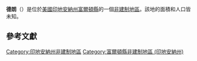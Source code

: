 {{noteTA
|G1=USState
|G2=地名
|G3=Unit
}}
{{Infobox settlement
|official_name            = 德朗
|native_name = Delong
|settlement_type          = [[非建制地區|非建制地區]]
|image_skyline            = 
|imagesize                = 
|pushpin_map              = USA Indiana
|pushpin_label            = 德朗
|pushpin_label_position   = top
|pushpin_map_caption      = 德朗在印地安納州的位置
|subdivision_type         = [[世界政區索引|國家]]
|subdivision_type1        = [[美国州份|州份]]
|subdivision_type2        = [[印地安納州行政区划|縣]]
|subdivision_name         = [[美国|美国]]
|subdivision_name1        = [[印地安納州|印地安納州]]
|subdivision_name2        = [[富爾頓縣_(印地安納州)|富爾頓縣]]
|elevation_ft             = 738
|elevation_m              = 225
|area_total_km2           = 
|area_total_sq_mi         = 
|area_land_km2            = 
|area_land_sq_mi          = 
|area_water_km2           = 
|area_water_sq_mi         = 
|population_as_of         = 2010
|population_footnotes     = 
|population_total         = 
|population_metro         = 
|population_density_km2   = auto
|population_density_sq_mi = auto
|timezone                 = [[北美东部时区|北美东部时区]]
|utc_offset               = -5
|coordinates              = {{coord|41|08|18|N|86|24|59|W|display=inline,title}}
| coor_pinpoint           = 
| coordinates_footnotes   = 
|timezone_DST             = EDT
|utc_offset_DST           = -4
|postal_code_type         = [[美國郵區編號|郵區編號]]
|postal_code              = 46975
|area_code                = {{link-en|电话区号574|Area code 574|574}}
|blank_name = [[地名信息系统|GNIS ID]]
|blank_info = 433458<ref name="GNIS">{{cite gnis|433458|Delong}}</ref>
}}
'''德朗'''（{{lang-en|Delong}}）是位於[[美國|美國]][[印地安納州|印地安納州]][[富爾頓縣_(印地安納州)|富爾頓縣]]的一個[[非建制地區|非建制地區]]。該地的面積和人口皆未知。

== 參考文獻 ==
{{reflist}}

{{富爾頓縣 (印地安納州)}}

{{DEFAULTSORT:Delong}}
[[Category:印地安納州非建制地區|Category:印地安納州非建制地區]]
[[Category:富爾頓縣非建制地區_(印地安納州)|Category:富爾頓縣非建制地區 (印地安納州)]]

{{Indiana-geo-stub}}